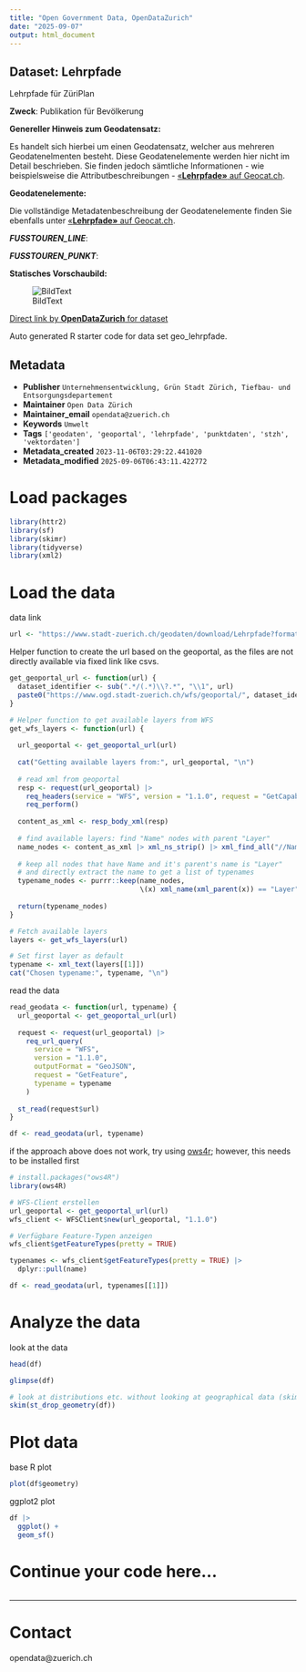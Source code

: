 ```yaml
---
title: "Open Government Data, OpenDataZurich"
date: "2025-09-07"
output: html_document
---
```


## Dataset: Lehrpfade

Lehrpfade für ZüriPlan

**Zweck**: Publikation für Bevölkerung

**Genereller Hinweis zum Geodatensatz:**

Es handelt sich hierbei um einen Geodatensatz, welcher aus mehreren Geodatenelmenten besteht. Diese Geodatenelemente werden hier nicht im Detail beschrieben. Sie finden jedoch sämtliche Informationen - wie beispielsweise die Attributbeschreibungen - [«**Lehrpfade»** auf Geocat.ch](https://www.geocat.ch/geonetwork/srv/ger/catalog.search#/metadata/7fd89bcb-71cb-4b7e-8629-f8d5f43b9ee5).
			   

**Geodatenelemente:**

Die vollständige Metadatenbeschreibung der Geodatenelemente finden Sie ebenfalls unter [«**Lehrpfade»** auf Geocat.ch](https://www.geocat.ch/geonetwork/srv/ger/md.viewer#/full_view/7fd89bcb-71cb-4b7e-8629-f8d5f43b9ee5).

***FUSSTOUREN_LINE***: 




***FUSSTOUREN_PUNKT***: 






**Statisches Vorschaubild:**

![BildText](https://www.gis.stadt-zuerich.ch/zueriplan_docs/geocat/7fd89bcb-71cb-4b7e-8629-f8d5f43b9ee5.png)



[Direct link by **OpenDataZurich** for dataset](https://data.stadt-zuerich.ch/dataset/geo_lehrpfade)

Auto generated R starter code for data set geo_lehrpfade.

## Metadata

- **Publisher** `Unternehmensentwicklung, Grün Stadt Zürich, Tiefbau- und Entsorgungsdepartement`
- **Maintainer** `Open Data Zürich`
- **Maintainer_email** `opendata@zuerich.ch`
- **Keywords** `Umwelt`
- **Tags** `['geodaten', 'geoportal', 'lehrpfade', 'punktdaten', 'stzh', 'vektordaten']`
- **Metadata_created** `2023-11-06T03:29:22.441020`
- **Metadata_modified** `2025-09-06T06:43:11.422772`


# Load packages

```r
library(httr2)
library(sf)
library(skimr)
library(tidyverse)
library(xml2)
```

# Load the data

data link
```r
url <- "https://www.stadt-zuerich.ch/geodaten/download/Lehrpfade?format=geojson_link"
```


Helper function to create the url based on the geoportal, as the files are not directly available via fixed link like csvs.
```r
get_geoportal_url <- function(url) {
  dataset_identifier <- sub(".*/(.*)\\?.*", "\\1", url)
  paste0("https://www.ogd.stadt-zuerich.ch/wfs/geoportal/", dataset_identifier)
}
```

```r
# Helper function to get available layers from WFS
get_wfs_layers <- function(url) {
  
  url_geoportal <- get_geoportal_url(url)
  
  cat("Getting available layers from:", url_geoportal, "\n")
  
  # read xml from geoportal
  resp <- request(url_geoportal) |> 
    req_headers(service = "WFS", version = "1.1.0", request = "GetCapabilities") |> 
    req_perform()
  
  content_as_xml <- resp_body_xml(resp)
  
  # find available layers: find "Name" nodes with parent "Layer"
  name_nodes <- content_as_xml |> xml_ns_strip() |> xml_find_all("//Name")
  
  # keep all nodes that have Name and it's parent's name is "Layer"
  # and directly extract the name to get a list of typenames
  typename_nodes <- purrr::keep(name_nodes,
                                \(x) xml_name(xml_parent(x)) == "Layer")
  
  return(typename_nodes)
}

# Fetch available layers
layers <- get_wfs_layers(url)

# Set first layer as default
typename <- xml_text(layers[[1]])
cat("Chosen typename:", typename, "\n")
```

read the data
```r
read_geodata <- function(url, typename) {
  url_geoportal <- get_geoportal_url(url)
  
  request <- request(url_geoportal) |>
    req_url_query(
      service = "WFS",
      version = "1.1.0",
      outputFormat = "GeoJSON",
      request = "GetFeature",
      typename = typename
    )
  
  st_read(request$url)
}

df <- read_geodata(url, typename)
```

if the approach above does not work, try using [ows4r](https://eblondel.github.io/ows4R/); however, this needs to be installed first
```r
# install.packages("ows4R")
library(ows4R)

# WFS-Client erstellen
url_geoportal <- get_geoportal_url(url)
wfs_client <- WFSClient$new(url_geoportal, "1.1.0")

# Verfügbare Feature-Typen anzeigen
wfs_client$getFeatureTypes(pretty = TRUE)

typenames <- wfs_client$getFeatureTypes(pretty = TRUE) |> 
  dplyr::pull(name)

df <- read_geodata(url, typenames[[1]])
```

# Analyze the data

look at the data
```r
head(df)
```

```r
glimpse(df)
```

```r
# look at distributions etc. without looking at geographical data (skim cannot deal with geometries)
skim(st_drop_geometry(df))
```

# Plot data

base R plot
```r
plot(df$geometry)
```

ggplot2 plot
```r
df |>
  ggplot() +
  geom_sf()
```

# Continue your code here...

```r

```

------------------------------------------------------------------------

# Contact

opendata@zuerich.ch
